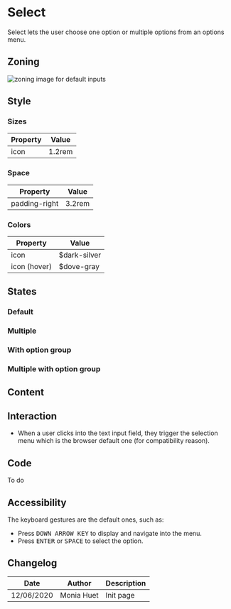 

<Meta title="Components/Form/Fields/Select" />

<TableOfContent />

# Select

Select lets the user choose one option or multiple options from an options menu. 

## Zoning

<img src={InputZoning} alt="zoning image for default inputs" className="full" class="full" />

## Style

### Sizes <a id="sizes" />

| Property                       | Value             | 
| ------------------------------ | ----------------- | 
| icon           	             | 1.2rem            | 


### Space <a id="space" />

| Property                       | Value             | 
| ------------------------------ | ----------------- | 
| padding-right					 | 3.2rem            | 


### Colors <a id="colors" />

| Property                       | Value                               | 
| ------------------------------ | ----------------------------------- | 
| icon		                     | $dark-silver                        |
| icon	(hover)	                 | $dove-gray                          |

## States <a id="states" />

### Default

<Preview>
    <Story name="default">
        <Form.Select label="Select" values={['', 'foo', 'bar']}/>
    </Story>
    <Story name="disabled">
        <Form.Select label="Disabled Select" disabled  values={['', 'foo', 'bar']}/>
    </Story>
    <Story name="read-only">
        <Form.Select label="Read-Only Select" readOnly value="foo" values={['', 'foo', 'bar']} />
    </Story>
</Preview>

### Multiple

<Preview>
    <Story name="default multiple">
        <Form.Select label="Select" values={['', 'foo', 'bar']} multiple />
    </Story>
    <Story name="disabled multiple">
        <Form.Select label="Disabled Select" disabled  values={['', 'foo', 'bar']} multiple/>
    </Story>
    <Story name="read-only multiple">
        <Form.Select label="Read-Only Select" readOnly value={['','bar']} values={['', 'foo', 'bar']} multiple/>
    </Story>
</Preview>

### With option group

<Preview>
    <Story name="default object">
        <Form.Select label="Select" values={{foo: ['', 'foo', 'bar'], bar: ['', 'foo', 'bar']}} />
    </Story>
    <Story name="disabled object">
        <Form.Select label="Disabled Select" disabled  values={{foo: ['', 'foo', 'bar'], bar: ['', 'foo', 'bar']}}/>
    </Story>
    <Story name="read-only object">
        <Form.Select label="Read-Only Select" readOnly value="foo" values={{foo: ['', 'foo', 'bar'], bar: ['', 'foo', 'bar']}}/>
    </Story>
</Preview>

### Multiple with option group

<Preview>
    <Story name="default multiple object">
        <Form.Select label="Select" values={{foo: ['', 'foo', 'bar'], bar: ['', 'foo', 'bar']}} multiple />
    </Story>
    <Story name="disabled multiple object">
        <Form.Select label="Disabled Select" disabled  values={{foo: ['', 'foo', 'bar'], bar: ['', 'foo', 'bar']}} multiple />
    </Story>
    <Story name="read-only multiple object">
        <Form.Select label="Read-Only Select" readOnly value={['','bar']} values={{foo: ['', 'foo', 'bar'], bar: ['', 'foo', 'bar']}} multiple />
    </Story>
</Preview>

## Content <a id="content" />


## Interaction <a id="interaction" />

- When a user clicks into the text input field, they trigger the selection menu which is the browser default one (for compatibility reason).

## Code <a id="code" />

To do

## Accessibility <a id="accessibility" />

The keyboard gestures are the default ones, such as:
- Press <kbd>DOWN ARROW KEY</kbd> to display and navigate into the menu.
- Press <kbd>ENTER</kbd> or <kbd>SPACE</kbd> to select the option.

## Changelog

| Date       | Author | Description |
| ---------- | ------ | ----------- |
| 12/06/2020 | Monia Huet  | Init page   |

